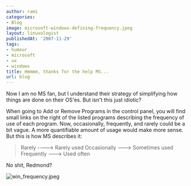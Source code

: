 ```yaml
---
author: rami
categories:
- Blog
image: microsoft-windows-defining-frequency.jpeg
layout: linuxologist
publishedAt: '2007-11-29'
tags:
- humour
- microsoft
- ux
- windows
title: Hmmmm, thanks for the help MS...
url: blog
---
```


Now I am no MS fan, but I understand their strategy of simplifying how things are done on their OS'es. But isn't this just idiotic?

When going to Add or Remove Programs in the control panel, you will find small links on the right of the listed programs describing the frequency of use of each program. Now, occasionally, frequently, and rarely could be a bit vague. A more quantifiable amount of usage would make more sense. But this is how MS describes it:

>    Rarely ----> Rarely used
>    Occasionally ---> Sometimes used
>    Frequently ---> Used often

No shit, Redmond?

![win_frequency.jpeg](/assets/images/content/blog/microsoft-windows-defining-frequency.jpeg)
